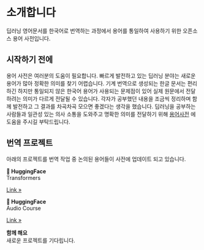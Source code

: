 # 소개합니다 {.unnumbered}

딥러닝 영어문서를 한국어로 번역하는 과정에서 용어를 통일하여 사용하기 위한 오픈소스 용어 사전입니다.

## 시작하기 전에

용어 사전은 여러분의 도움이 필요합니다. 빠르게 발전하고 있는 딥러닝 분야는 새로운 용어가 많아 정확한 의미를 찾기 어렵습니다. 기계 번역으로 생성되는 한글 문서는 편리하긴 하지만 통일되지 않은 한국어 용어가 사용되는 문제점이 있어 실제 원문에서 전달하려는 의미가 다르게 전달될 수 있습니다.
각자가 공부했던 내용을 조금씩 정리하며 함께 발전하고 그 결과를 차곡차곡 모으면 좋겠다는 생각을 했습니다. 딥러닝을 공부하는 사람들과 일관성 있는 의사 소통을 도와주고 명확한 의미를 전달하기 위해 [용어사전](./dictionary/glossary.qmd) 에 도움을 주시길 부탁드립니다.



## 번역 프로젝트
아래의 프로젝트를 번역 작업 중 논의된 용어들이 사전에 업데이트 되고 있습니다. 
<div>

::: {.grid}

::: {.g-col-12}
::: {.feature}
**🤗 HuggingFace**<br/>
Transformers

::: {.learn-more}
[Link »](https://huggingface.co/docs/transformers/index)
:::
:::
:::


::: {.g-col-12}
::: {.feature}
**🤗 HuggingFace**<br/>
Audio Course

::: {.learn-more}
[Link »](https://huggingface.co/learn/audio-course/chapter0/introduction)
:::
:::
:::


::: {.g-col-6}
::: {.feature}
**함께 해요**<br/>
새로운 프로젝트를 기다립니다.

::: {.learn-more}

:::
:::
:::
:::

<a href="./intro.html/googleb64f32a1f0de3b5f.html"></a>
